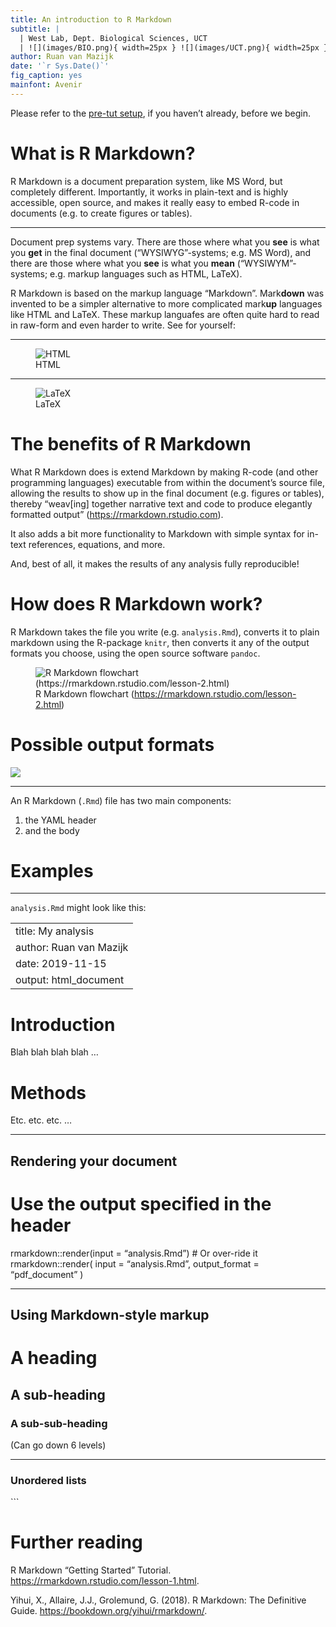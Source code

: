 ```yaml
---
title: An introduction to R Markdown
subtitle: |
  | West Lab, Dept. Biological Sciences, UCT
  | ![](images/BIO.png){ width=25px } ![](images/UCT.png){ width=25px }
author: Ruan van Mazijk
date: '`r Sys.Date()`'
fig_caption: yes
mainfont: Avenir
---
```


Please refer to the [pre-tut setup](pre-tut-setup.html), if you haven't already, before we begin.

# What is R Markdown?

R Markdown is a document preparation system, like MS Word, but completely different. Importantly, it works in plain-text and is highly accessible, open source, and makes it really easy to embed R-code in documents (e.g. to create figures or tables).

***

Document prep systems vary. There are those where what you **see** is what you **get** in the final document ("WYSIWYG"-systems; e.g. MS Word), and there are those where what you **see** is what you **mean** ("WYSIWYM"-systems; e.g. markup languages such as HTML, LaTeX).

R Markdown is based on the markup language "Markdown". Mark**down** was invented to be a simpler alternative to more complicated mark**up** languages like HTML and LaTeX. These markup languafes are often quite hard to read in raw-form and even harder to write. See for yourself:

***

![HTML](images/HTML.png)

***

![LaTeX](images/LaTeX.png)

# The benefits of R Markdown

What R Markdown does is extend Markdown by making R-code (and other programming languages) executable from within the document's source file, allowing the results to show up in the final document (e.g. figures or tables), thereby "weav[ing] together narrative text and code to produce elegantly formatted output" (<https://rmarkdown.rstudio.com>).

It also adds a bit more functionality to Markdown with simple syntax for in-text references, equations, and more.

And, best of all, it makes the results of any analysis fully reproducible!

# How does R Markdown work?

R Markdown takes the file you write (e.g. `analysis.Rmd`), converts it to plain markdown using the R-package `knitr`, then converts it any of the output formats you choose, using the open source software `pandoc`.

![R Markdown flowchart (<https://rmarkdown.rstudio.com/lesson-2.html>)](images/rmarkdownflow.png)

# Possible output formats

![](images/possible-output-formats.png)

***

An R Markdown (`.Rmd`) file has two main components:

1. the YAML header
2. and the body

# Examples

***

`analysis.Rmd` might look like this:

---
title: My analysis
author: Ruan van Mazijk
date: 2019-11-15
output: html_document
---

# Introduction

Blah blah blah blah ...

# Methods

Etc. etc. etc. ...

***

## Rendering your document
# Use the output specified in the header
rmarkdown::render(input = "analysis.Rmd")
# Or over-ride it
rmarkdown::render(
  input = "analysis.Rmd",
  output_format = "pdf_document"
)

***

## Using Markdown-style markup
# A heading

## A sub-heading

### A sub-sub-heading

(Can go down 6 levels)

***

### Unordered lists
<!--A comment-->
<!--(won't get rendered in any of the final output(s))-->
```

# Further reading

R Markdown "Getting Started" Tutorial. <https://rmarkdown.rstudio.com/lesson-1.html>.

Yihui, X., Allaire, J.J., Grolemund, G. (2018). R Markdown: The Definitive Guide. <https://bookdown.org/yihui/rmarkdown/>.
